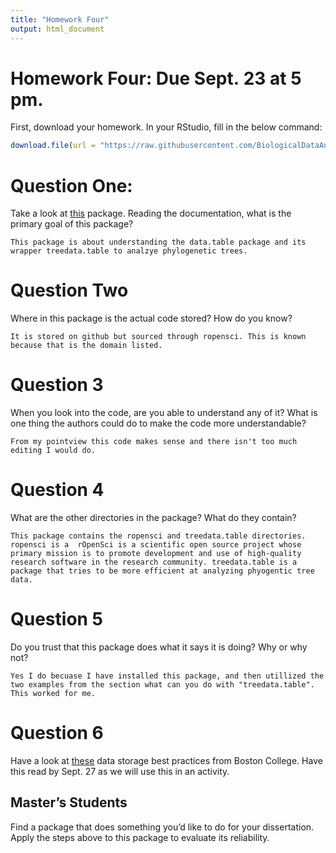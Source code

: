 ```yaml
---
title: "Homework Four"
output: html_document
---
```


# Homework Four: Due Sept. 23  at 5 pm.

First, download your homework. In your RStudio, fill in the below command:

```r
download.file(url = "https://raw.githubusercontent.com/BiologicalDataAnalysis2019/2022/main/vignettes/homework_4.Rmd", destfile = "/cloud/project/homeworks/homework_4.Rmd")

```

# Question One:

Take a look at [this](https://github.com/ropensci/treedata.table) package. Reading the documentation, what is the primary goal of this package? 


```
This package is about understanding the data.table package and its wrapper treedata.table to analzye phylogenetic trees.
```

# Question Two

Where in this package is the actual code stored? How do you know?

```
It is stored on github but sourced through ropensci. This is known because that is the domain listed.

```

# Question 3

When you look into the code, are you able to understand any of it? What is one thing the authors could do to make the code more understandable?

```
From my pointview this code makes sense and there isn't too much editing I would do. 
```

# Question 4

What are the other directories in the package? What do they contain?

```
This package contains the ropensci and treedata.table directories. ropensci is a  rOpenSci is a scientific open source project whose primary mission is to promote development and use of high-quality research software in the research community. treedata.table is a package that tries to be more efficient at analyzing phyogentic tree data. 

```

# Question 5

Do you trust that this package does what it says it is doing? Why or why not? 

```
Yes I do becuase I have installed this package, and then utillized the two examples from the section what can you do with "treedata.table". This worked for me. 
```

# Question 6

Have a look at [these](https://libguides.bc.edu/dataplan/best_practices) data storage best practices from Boston College. Have this read by Sept. 27 as we will use this in an activity.

## Master's Students

Find a package that does something you'd like to do for your dissertation. Apply the steps above to this package to evaluate its reliability.
